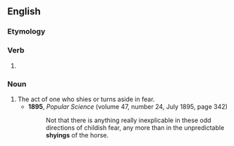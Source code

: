 ==English==

===Etymology===
{{suffix|en|shy|ing}}

===Verb===
{{head|en|present participle}}

# {{present participle of|shy|lang=en|nocat=1}}

===Noun===
{{en-noun}}

# The act of one who shies or turns aside in fear.
#* '''1895''', ''Popular Science'' (volume 47, number 24, July 1895, page 342)
#*: Not that there is anything really inexplicable in these odd directions of childish fear, any more than in the unpredictable '''shyings''' of the horse.